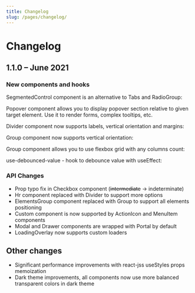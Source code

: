 ```yaml
---
title: Changelog
slug: /pages/changelog/
---
```



# Changelog

## 1.1.0 – June 2021

### New components and hooks

<GatsbyLink to="/core/segmented-control/">SegmentedControl</GatsbyLink> component is an alternative to <GatsbyLink to="/core/tabs/">
  Tabs
</GatsbyLink> and <GatsbyLink to="/core/radio-group/">RadioGroup</GatsbyLink>:

<SegmentedControlBaseDemo toggle />

<GatsbyLink to="/core/popover/">Popover</GatsbyLink> component allows you to display popover section
relative to given target element. Use it to render forms, complex tooltips, etc.

<PopoverFormDemo />

<GatsbyLink to="/core/divider/">Divider</GatsbyLink> component now supports labels, vertical orientation
and margins:

<DividerLabelDemo toggle />

<GatsbyLink to="/core/group/">Group</GatsbyLink> component now supports vertical orientation:

<GroupConfigurator />

<GatsbyLink to="/core/group/">Group</GatsbyLink> component allows you to use flexbox grid with any columns
count:

<GridGrowConfigurator />

<GatsbyLink to="/hooks/use-debounced-value/">use-debounced-value</GatsbyLink> - hook to debounce value
with useEffect:

<UseDebouncedValueBaseDemo toggle />

### API Changes

- Prop typo fix in <GatsbyLink to="/core/checkbox/">Checkbox</GatsbyLink> component (~~intermediate~~
  -> indeterminate)
- Hr component replaced with <GatsbyLink to="/core/divider/">Divider</GatsbyLink> to support more options
- ElementsGroup component replaced with <GatsbyLink to="/core/group/">Group</GatsbyLink> to support all elements positioning
- Custom component is now supported by <GatsbyLink to="/core/action-icon/">ActionIcon</GatsbyLink> and <GatsbyLink to="/core/menu">MenuItem</GatsbyLink> components
- <GatsbyLink to="/core/modal/">Modal</GatsbyLink> and <GatsbyLink to="/core/drawer/">
    Drawer
  </GatsbyLink> components are wrapped with <GatsbyLink to="/core/portal/">Portal</GatsbyLink> by default
- <GatsbyLink to="/core/loading-overlay">LoadingOverlay</GatsbyLink> now supports custom loaders

## Other changes

- Significant performance improvements with react-jss useStyles props memoization
- Dark theme improvements, all components now use more balanced transparent colors in dark theme
